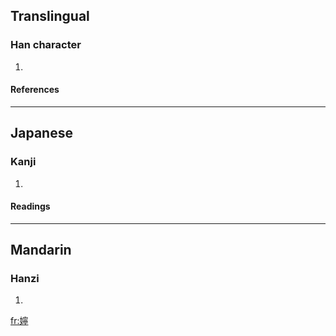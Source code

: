 ==Translingual==
===Han character===
{{Han char|rn=38|rad=女|as=14|sn=17|four=4342<sub>1</sub>|canj=女十心弓 (VJPN)}}
# {{defn|Han|sort=女14}}
====References====
{{Han ref|kx=0272.260|dkj=06808|hdz=21088.020|uh=5B23|ud=23331|bh=ECD1|bd=60625}}
----
==Japanese==
===Kanji===
{{ja-kanji|grade=|rs=女14}}
# {{defn|Japanese}} 
====Readings====
{{ja-readings|on=[[たう]] (tau), [[にゃう]] (nyau), [[でい]] (dei)|kun=[[からだのさま]] (karadanosama), [[しずか]] (shizuka)}}
----
==Mandarin==
===Hanzi===
{{cmn-hanzi|pin=[[néng]] (neng2)|wg=neng<sup>2</sup>}}
# {{defn|Mandarin}}

[[fr:嬣]]